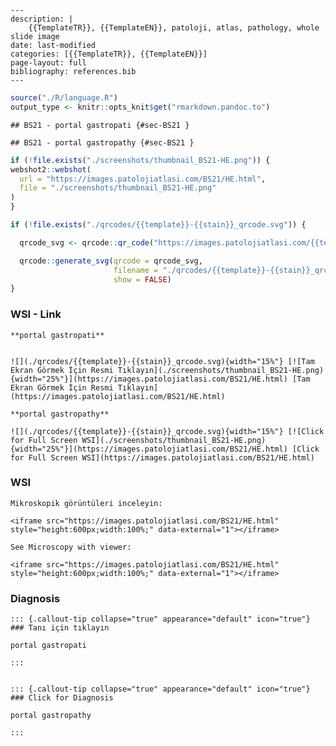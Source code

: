 

```comment
---
description: |
    {{TemplateTR}}, {{TemplateEN}}, patoloji, atlas, pathology, whole slide image
date: last-modified
categories: [{{TemplateTR}}, {{TemplateEN}}]
page-layout: full
bibliography: references.bib
---
```





```r
source("./R/language.R")
output_type <- knitr::opts_knit$get("rmarkdown.pandoc.to")
```


```asis
## BS21 - portal gastropati {#sec-BS21 }
```


```asis
## BS21 - portal gastropathy {#sec-BS21 }
```






```r
if (!file.exists("./screenshots/thumbnail_BS21-HE.png")) {
webshot2::webshot(
  url = "https://images.patolojiatlasi.com/BS21/HE.html",
  file = "./screenshots/thumbnail_BS21-HE.png"
)
}
```



```r
if (!file.exists("./qrcodes/{{template}}-{{stain}}_qrcode.svg")) {

  qrcode_svg <- qrcode::qr_code("https://images.patolojiatlasi.com/{{template}}/{{stain}}.html")

  qrcode::generate_svg(qrcode = qrcode_svg,
                       filename = "./qrcodes/{{template}}-{{stain}}_qrcode.svg",
                       show = FALSE)
}
```





::::: panel-tabset


### WSI - Link










:::: {.content-hidden when-format="pdf"}





::::





:::: {.content-visible when-format="pdf"}






::::


```asis

**portal gastropati**


![](./qrcodes/{{template}}-{{stain}}_qrcode.svg){width="15%"} [![Tam Ekran Görmek İçin Resmi Tıklayın](./screenshots/thumbnail_BS21-HE.png){width="25%"}](https://images.patolojiatlasi.com/BS21/HE.html) [Tam Ekran Görmek İçin Resmi Tıklayın](https://images.patolojiatlasi.com/BS21/HE.html)
```

```asis

**portal gastropathy**

![](./qrcodes/{{template}}-{{stain}}_qrcode.svg){width="15%"} [![Click for Full Screen WSI](./screenshots/thumbnail_BS21-HE.png){width="25%"}](https://images.patolojiatlasi.com/BS21/HE.html) [Click for Full Screen WSI](https://images.patolojiatlasi.com/BS21/HE.html)

```







:::: {.content-hidden when-format="pdf"}





::::





:::: {.content-visible when-format="pdf"}






::::



### WSI








```asis
Mikroskopik görüntüleri inceleyin:

<iframe src="https://images.patolojiatlasi.com/BS21/HE.html" style="height:600px;width:100%;" data-external="1"></iframe>

```





```asis

See Microscopy with viewer:

<iframe src="https://images.patolojiatlasi.com/BS21/HE.html" style="height:600px;width:100%;" data-external="1"></iframe>

```





### Diagnosis





:::: {.content-hidden when-format="pdf"}





::::





:::: {.content-visible when-format="pdf"}






::::


```asis


::: {.callout-tip collapse="true" appearance="default" icon="true"}
### Tanı için tıklayın

portal gastropati

:::


```


```asis


::: {.callout-tip collapse="true" appearance="default" icon="true"}
### Click for Diagnosis

portal gastropathy

:::

```









:::::












